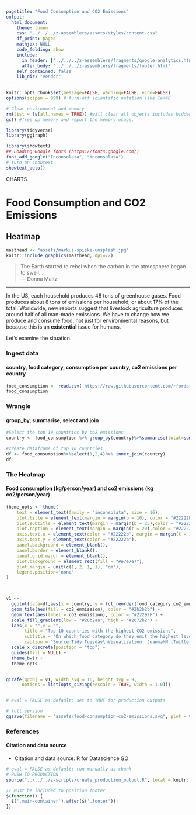 ```yaml
---
pagetitle: "Food Consumption and CO2 Emissions"
output:
  html_document:
    theme: lumen
    css: "../../../z-assemblers/assets/styles/content.css"
    df_print: paged
    mathjax: NULL
    code_folding: show
    include:
      in_header: ["../../../z-assemblers/fragments/google-analytics.html", "../../../z-assemblers/fragments/header.html"]
      after_body: "../../../z-assemblers/fragments/footer.html"
    self_contained: false
    lib_dir: "vendor"
---
```


```r

knitr::opts_chunk$set(message=FALSE, warning=FALSE, echo=FALSE)
options(scipen = 999) # turn-off scientific notation like 1e+48

# Clear environment and memory
rm(list = ls(all.names = TRUE)) #will clear all objects includes hidden objects.
gc() #free up memory and report the memory usage.

library(tidyverse)
library(ggiraph)

library(showtext)
## Loading Google fonts (https://fonts.google.com/)
font_add_google("Inconsolata", "inconsolata")
# turn on showtext
showtext_auto()

```


<div class="activity">
CHARTS  
</div>

# Food Consumption and CO2 Emissions
## Heatmap


```r

masthead <- "assets/markus-spiske-unsplash.jpg"
knitr::include_graphics(masthead, dpi=72)

```

> The Earth started to rebel when the carbon in the atmosphere began to swell...\
--- Donna Maltz\

***

In the US, each household produces 48 tons of greenhouse gases. Food produces about 8 tons of emissions per household, or about 17% of the total. Worldwide, new reports suggest that livestock agriculture produces around half of all man-made emissions. We have to change how we produce and consume food, not just for environmental reasons, but because this is an __existential__ issue for humans.

Let's examine the situation.

### Ingest data
#### country, food category, consumption per country, co2 emissions per country


```r

food_consumption <- read.csv('https://raw.githubusercontent.com/rfordatascience/tidytuesday/master/data/2020/2020-02-18/food_consumption.csv')
food_consumption

```

### Wrangle
#### group_by, summarise, select and join

```r

#Select the top 10 countries by co2 emissions
country <- food_consumption %>% group_by(country)%>%summarise(total=sum(co2_emmission))%>%top_n(10)%>%select(1)

#create dataframe of top 10 countries
df <- food_consumption%>%select(1,2,4)%>% inner_join(country)
df

```


### The Heatmap
#### Food consumption (kg/person/year) and co2 emissions (kg co2/person/year)


```r

theme_opts <- theme(
    text = element_text(family = "inconsolata", size = 16), 
    plot.title = element_text(margin = margin(b = 10), color = "#22222b",face = "bold",size = 17),
    plot.subtitle = element_text(margin = margin(b = 25),color = "#22222b", size = 12),
    plot.caption = element_text(margin = margin(t = 20),color = "#22222b", size = 10),
    axis.text.x = element_text(color = "#22222b", margin = margin(t = 15)),
    axis.text.y = element_text(color = "#22222b"),
    panel.background = element_blank(),
    panel.border = element_blank(),
    panel.grid.major = element_blank(),
    plot.background = element_rect(fill = "#e7e7e7"),
    plot.margin = unit(c(1, 2, 1, 1), "cm"),
    legend.position='none'
)



v1 <-  
  ggplot(data=df,aes(x = country, y = fct_reorder(food_category,co2_emmission))) +
  geom_tile(aes(fill = co2_emmission), color = "#2b2b2b") +
  geom_text(aes(label = co2_emmission), color = "#22292F") +
  scale_fill_gradient(low = "#20b2aa", high = "#2072b2") +
  labs(x = "",y = "",
       title = "Top 10 countries with the highest CO2 emissions",
       subtitle = "On which food category do they emit the highest level of CO2?",
       caption = "Source:Tidy Tuesday\nVisualization: JuanmaMN (Twitter @Juanma_MN)") +
  scale_x_discrete(position = "top") +
  guides(fill = NULL) +
  theme_bw() +
  theme_opts


girafe(ggobj = v1, width_svg = 16, height_svg = 9,
      options = list(opts_sizing(rescale = TRUE, width = 1.0)))



```



```r

# eval = FALSE as default; set to TRUE for production outputs

# full version
ggsave(filename = "assets/food-consumption-co2-emissions.svg", plot = v1, width=1280/72, height=720/72)

```


### References
#### Citation and data source

* Citation and data source: R for Datascience [GO](https://github.com/rfordatascience/tidytuesday/tree/master/data/2020/2020-02-18){target="_blank"}


```r

# eval = FALSE as default; run manually as chunk
# PUSH TO PRODUCTION
source("../../../z-scripts/create_production_output.R", local = knitr::knit_global())

```


```js

// Must be included to position footer
$(function() {
  $('.main-container').after($('.footer'));
})

```
